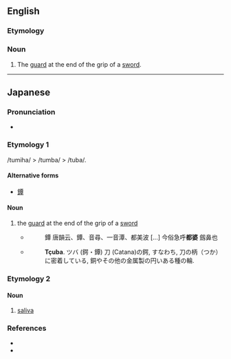 ==English==

===Etymology===
{{etyl|ja}}

===Noun===
{{en-noun}}

# The [[guard]] at the end of the grip of a [[sword]].

----

==Japanese==

===Pronunciation===
* {{IPA|[tsuba]|lang=ja}}

===Etymology 1===
/tumiha/ > /tumba/ > /tuba/.

====Alternative forms====
* [[鐔]]

====Noun====
{{ja-noun|r|kanji=鍔|hira=つば}}

# the [[guard]] at the end of the grip of a [[sword]]
#* {{RQ:Wamyō Ruijushō|5|45}}
#*: 鐔 唐韻云、鐔、音尋、一音潭、都美波 [...] 今俗急呼'''都婆''' 劔鼻也
#* {{RQ:Nippo Jisho|620}}
#*: '''Tçuba'''. ツバ (鍔・鐔) 刀 (Catana)の鍔, すなわち, 刀の柄（つか）に密着している, 銅やその他の金属製の円いある種の輪.

===Etymology 2===

====Noun====
{{ja-noun|r|kanji=唾|hira=つば}}

# [[saliva]]

===References===
* {{R:Nippo Jisho}}
* {{R:Wamyō Ruijushō}}